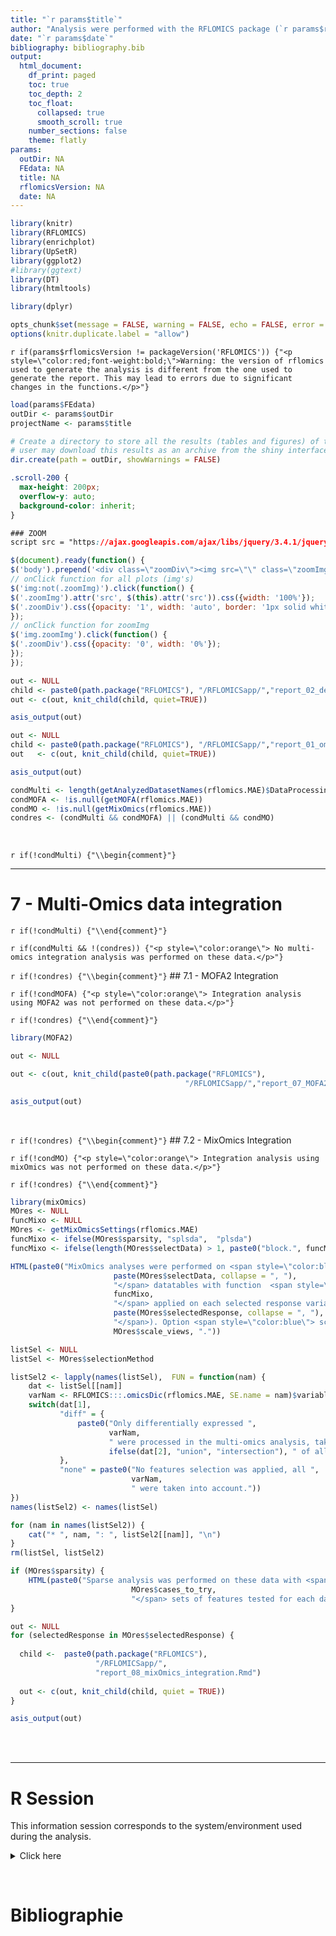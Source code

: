 ```yaml
---
title: "`r params$title`"
author: "Analysis were performed with the RFLOMICS package (`r params$rflomicsVersion`)"
date: "`r params$date`"
bibliography: bibliography.bib
output: 
  html_document:
    df_print: paged
    toc: true
    toc_depth: 2
    toc_float:
      collapsed: true
      smooth_scroll: true
    number_sections: false
    theme: flatly
params: 
  outDir: NA
  FEdata: NA
  title: NA
  rflomicsVersion: NA
  date: NA
---
```


```r
library(knitr)
library(RFLOMICS)
library(enrichplot)
library(UpSetR)
library(ggplot2)
#library(ggtext)
library(DT)
library(htmltools)

library(dplyr)
```

```r
opts_chunk$set(message = FALSE, warning = FALSE, echo = FALSE, error = TRUE)
options(knitr.duplicate.label = "allow")
```

`r if(params$rflomicsVersion != packageVersion('RFLOMICS')) {"<p style=\"color:red;font-weight:bold;\">Warning: the version of rflomics used to generate the analysis is different from the one used to generate the report. This may lead to errors due to significant changes in the functions.</p>"}`

```r

load(params$FEdata)
outDir <- params$outDir
projectName <- params$title

```

```r
# Create a directory to store all the results (tables and figures) of the project in a tmpdir
# user may download this results as an archive from the shiny interface
dir.create(path = outDir, showWarnings = FALSE)
```

<!-- tabset color -->

```css
.scroll-200 {
  max-height: 200px;
  overflow-y: auto;
  background-color: inherit;
}
```

<!-- enable to zoom by clicking on graphs in the report -->

```css
### ZOOM 
script src = "https://ajax.googleapis.com/ajax/libs/jquery/3.4.1/jquery.min.js"
```

```js
$(document).ready(function() {
$('body').prepend('<div class=\"zoomDiv\"><img src=\"\" class=\"zoomImg\"></div>');
// onClick function for all plots (img's)
$('img:not(.zoomImg)').click(function() {
$('.zoomImg').attr('src', $(this).attr('src')).css({width: '100%'});
$('.zoomDiv').css({opacity: '1', width: 'auto', border: '1px solid white', borderRadius: '5px', position: 'fixed', top: '50%', left: '50%', marginRight: '-50%', transform: 'translate(-50%, -50%)', boxShadow: '0px 0px 50px #888888', zIndex: '50', overflow: 'auto', maxHeight: '100%'});
});
// onClick function for zoomImg
$('img.zoomImg').click(function() {
$('.zoomDiv').css({opacity: '0', width: '0%'}); 
});
});
```

<!-- Experimental design -->

```r

out <- NULL
child <- paste0(path.package("RFLOMICS"), "/RFLOMICSapp/","report_02_design.Rmd")
out <- c(out, knit_child(child, quiet=TRUE))  

asis_output(out)

```

<!-- single omics analysis -->

```r

out <- NULL
child <- paste0(path.package("RFLOMICS"), "/RFLOMICSapp/","report_01_omics.Rmd") 
out   <- c(out, knit_child(child, quiet=TRUE))  

asis_output(out)

```

<!-- data integration  -->

```r
condMulti <- length(getAnalyzedDatasetNames(rflomics.MAE)$DataProcessing) > 1
condMOFA <- !is.null(getMOFA(rflomics.MAE))
condMO <- !is.null(getMixOmics(rflomics.MAE))
condres <- (condMulti && condMOFA) || (condMulti && condMO)
```



<br>

`r if(!condMulti) {"\\begin{comment}"}`

---

# 7 - Multi-Omics data integration
`r if(!condMulti) {"\\end{comment}"}`

`r if(condMulti && !(condres)) {"<p style=\"color:orange\"> No multi-omics integration analysis was performed on these data.</p>"}` 
<br>

<!-- ## with MOFA -->
`r if(!condres) {"\\begin{comment}"}`
## 7.1 - MOFA2 Integration

`r if(!condMOFA) {"<p style=\"color:orange\"> Integration analysis using MOFA2 was not performed on these data.</p>"}` 

`r if(!condres) {"\\end{comment}"}`

```r
library(MOFA2)
```


```r

out <- NULL

out <- c(out, knit_child(paste0(path.package("RFLOMICS"), 
                                       "/RFLOMICSapp/","report_07_MOFA2_integration.Rmd"), quiet=TRUE))

asis_output(out)

```

<!-- ## with MixOmics -->

<br>

`r if(!condres) {"\\begin{comment}"}`
## 7.2 - MixOmics Integration

`r if(!condMO) {"<p style=\"color:orange\"> Integration analysis using mixOmics was not performed on these data.</p>"}` 

`r if(!condres) {"\\end{comment}"}`

```r
library(mixOmics)
MOres <- NULL
funcMixo <- NULL
MOres <- getMixOmicsSettings(rflomics.MAE)
funcMixo <- ifelse(MOres$sparsity, "splsda",  "plsda")
funcMixo <- ifelse(length(MOres$selectData) > 1, paste0("block.", funcMixo), funcMixo)
```

```r
HTML(paste0("MixOmics analyses were performed on <span style=\"color:blue\">",  
                       paste(MOres$selectData, collapse = ", "), 
                       "</span> datatables with function  <span style=\"color:DarkOrchid\">", 
                       funcMixo, 
                       "</span> applied on each selected response variable (<span style=\"color:blue\">",
                       paste(MOres$selectedResponse, collapse = ", "), 
                       "</span>). Option <span style=\"color:blue\"> scale views </span> was set to", 
                       MOres$scale_views, "."))
```

```r
listSel <- NULL
listSel <- MOres$selectionMethod

listSel2 <- lapply(names(listSel),  FUN = function(nam) {
    dat <- listSel[[nam]]
    varNam <- RFLOMICS:::.omicsDic(rflomics.MAE, SE.name = nam)$variableName
    switch(dat[1], 
           "diff" = {
               paste0("Only differentially expressed ", 
                      varNam, 
                      " were processed in the multi-omics analysis, taking the ", 
                      ifelse(dat[2], "union", "intersection"), " of all contrasts lists.")
           },
           "none" = paste0("No features selection was applied, all ",
                           varNam,
                           " were taken into account."))
})
names(listSel2) <- names(listSel)

for (nam in names(listSel2)) {
    cat("* ", nam, ": ", listSel2[[nam]], "\n")
}
rm(listSel, listSel2)
```


```r

if (MOres$sparsity) {
    HTML(paste0("Sparse analysis was performed on these data with <span style=\"color:blue\">",  
                           MOres$cases_to_try, 
                           "</span> sets of features tested for each datatable."))
}

out <- NULL
for (selectedResponse in MOres$selectedResponse) { 
  
  child <-  paste0(path.package("RFLOMICS"), 
                   "/RFLOMICSapp/",
                   "report_08_mixOmics_integration.Rmd") 
  
  out <- c(out, knit_child(child, quiet = TRUE))  
}

asis_output(out)

```

<br>
<br>

---
# R Session

This information session corresponds to the system/environment used during the analysis.

<details>
<summary>Click here</summary>

```r
metadata(rflomics.MAE)$sessionInfo
```
</details>

<br>

# Bibliographie

<div id="refs"></div>


